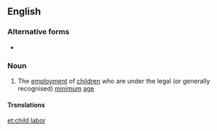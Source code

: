 ==English==
{{wikipedia}}

===Alternative forms===
* {{l|en|child labour}}

===Noun===
{{en-noun|-}}

# {{lb|en|American spelling}} The [[employment]] of [[children]] who are under the legal (or generally recognised) [[minimum]] [[age]]

====Trsnslations====
{{trans-see|child labor|{{l|en|child labour}}}}

[[et:child labor]]